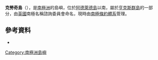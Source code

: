 {{Coord|67|49|S|68|58|W|source:GNIS|display=title}}

'''克勞奇島'''（{{lang-en|Crouch Island}}），是[[南極洲|南極洲]]的島嶼，位於[[阿德萊德島|阿德萊德島]]以南，屬於[[亨克斯群島|亨克斯群島]]的一部分，由[[英國|英國]]南極名稱諮詢委員會命名，現時由[[南極條約體系|南極條約體系]]管理。

==參考資料==
* {{usgs-gazetteer|id=3348}}

{{DEFAULTSORT:Crouch Island}}
[[Category:南極洲島嶼|Category:南極洲島嶼]]


{{AdelaideIsland-geo-stub}}